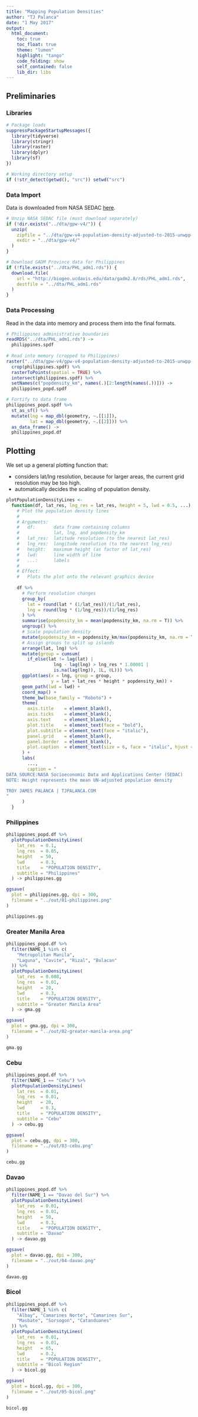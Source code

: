 ```yaml
---
title: "Mapping Population Densities"
author: "TJ Palanca"
date: "1 May 2017"
output:
  html_document:
    toc: true
    toc_float: true
    theme: "lumen"
    highlight: "tango"
    code_folding: show
    self_contained: false
    lib_dir: libs
---
```


## Preliminaries

### Libraries

```r
# Package loads
suppressPackageStartupMessages({
  library(tidyverse)
  library(stringr)
  library(raster)
  library(dplyr)
  library(sf)
})

# Working directory setup
if (!str_detect(getwd(), "src")) setwd("src")
```

### Data Import

Data is downloaded from NASA SEDAC [here](http://sedac.ciesin.columbia.edu/data/set/gpw-v4-population-density-adjusted-to-2015-unwpp-country-totals/data-download).

```r

# Unzip NASA SEDAC file (must download separately)
if (!dir.exists("../dta/gpw-v4/")) {
  unzip(
    zipfile = "../dta/gpw-v4-population-density-adjusted-to-2015-unwpp-country-totals-2015.zip",
    exdir = "../dta/gpw-v4/"
  )
}

# Download GADM Province data for Philippines
if (!file.exists("../dta/PHL_adm1.rds")) {
  download.file(
    url = "http://biogeo.ucdavis.edu/data/gadm2.8/rds/PHL_adm1.rds",
    destfile = "../dta/PHL_adm1.rds"
  )
}

```

### Data Processing

Read in the data into memory and process them into the final formats.

```r

# Philippines administrative boundaries
readRDS("../dta/PHL_adm1.rds") ->
  philippines.spdf
  
# Read into memory (cropped to Philippines)
raster("../dta/gpw-v4/gpw-v4-population-density-adjusted-to-2015-unwpp-country-totals_2015.tif") %>% 
  crop(philippines.spdf) %>% 
  rasterToPoints(spatial = TRUE) %>% 
  intersect(philippines.spdf) %>% 
  setNames(c("popdensity_km", names(.)[2:length(names(.))])) ->
  philippines_popd.spdf

# Fortify to data frame
philippines_popd.spdf %>% 
  st_as_sf() %>% 
  mutate(lng = map_dbl(geometry, ~.[[1]]),
         lat = map_dbl(geometry, ~.[[2]])) %>% 
  as_data_frame() ->
  philippines_popd.df

```

## Plotting

We set up a general plotting function that:

  * considers lat/lng resolution, because for larger areas, the current grid resolution may be too high.
  * automatically decides the scaling of population density.

```r

plotPopulationDensityLines <- 
  function(df, lat_res, lng_res = lat_res, height = 5, lwd = 0.5, ...) {
    # Plot the population density lines
    #
    # Arguments:
    #   df:       data frame containing columns 
    #             lat, lng, and popdensity_km
    #   lat_res:  latitude resolution (to the nearest lat_res)
    #   lng_res:  longitude resolution (to the nearest lng_res)
    #   height:   maximum height (as factor of lat_res)
    #   lwd:      line width of line
    #   ...:      labels
    #
    # Effect:
    #   Plots the plot onto the relevant graphics device
  
    df %>% 
      # Perform resolution changes
      group_by(
        lat = round(lat * (1/lat_res))/(1/lat_res), 
        lng = round(lng * (1/lng_res))/(1/lng_res)
      ) %>% 
      summarise(popdensity_km = mean(popdensity_km, na.rm = T)) %>% 
      ungroup() %>% 
      # Scale population density 
      mutate(popdensity_km = popdensity_km/max(popdensity_km, na.rm = T)) %>% 
      # Assign groups to split up islands
      arrange(lat, lng) %>% 
      mutate(group = cumsum(
        if_else(lat != lag(lat) | 
                  lng - lag(lng) > lng_res * 1.00001 | 
                  is.na(lag(lng)), 1L, 0L))) %>% 
      ggplot(aes(x = lng, group = group,
                 y = lat + lat_res * height * popdensity_km)) +
      geom_path(lwd = lwd) +
      coord_map() +
      theme_bw(base_family = "Roboto") +
      theme(
        axis.title    = element_blank(),
        axis.ticks    = element_blank(),
        axis.text     = element_blank(),
        plot.title    = element_text(face = "bold"),
        plot.subtitle = element_text(face = "italic"),
        panel.grid    = element_blank(),
        panel.border  = element_blank(),
        plot.caption  = element_text(size = 6, face = "italic", hjust = 0)
      ) +
      labs(
        ...,
        caption = "
DATA SOURCE:NASA Socioeconomic Data and Applications Center (SEDAC)
NOTE: Height represents the mean UN-adjusted population density

TROY JAMES PALANCA | TJPALANCA.COM
"
      )
  }
```

### Philippines

```r

philippines_popd.df %>% 
  plotPopulationDensityLines(
    lat_res  = 0.1,
    lng_res  = 0.05,
    height   = 50,
    lwd      = 0.3,
    title    = "POPULATION DENSITY",
    subtitle = "Philippines"
  ) -> philippines.gg

ggsave(
  plot = philippines.gg, dpi = 300,
  filename = "../out/01-philippines.png"
)

philippines.gg

```

### Greater Manila Area

```r

philippines_popd.df %>% 
  filter(NAME_1 %in% c(
    "Metropolitan Manila", 
    "Laguna", "Cavite", "Rizal", "Bulacan"
  )) %>% 
  plotPopulationDensityLines(
    lat_res  = 0.008,
    lng_res  = 0.01,
    height   = 20,
    lwd      = 0.3,
    title    = "POPULATION DENSITY",
    subtitle = "Greater Manila Area"
  ) -> gma.gg

ggsave(
  plot = gma.gg, dpi = 300,
  filename = "../out/02-greater-manila-area.png"
)

gma.gg

```

### Cebu

```r

philippines_popd.df %>% 
  filter(NAME_1 == "Cebu") %>% 
  plotPopulationDensityLines(
    lat_res  = 0.01,
    lng_res  = 0.01,
    height   = 20,
    lwd      = 0.3,
    title    = "POPULATION DENSITY",
    subtitle = "Cebu"
  ) -> cebu.gg

ggsave(
  plot = cebu.gg, dpi = 300,
  filename = "../out/03-cebu.png"
)

cebu.gg

```

### Davao

```r

philippines_popd.df %>% 
  filter(NAME_1 == "Davao del Sur") %>% 
  plotPopulationDensityLines(
    lat_res  = 0.01,
    lng_res  = 0.01,
    height   = 50,
    lwd      = 0.3,
    title    = "POPULATION DENSITY",
    subtitle = "Davao"
  ) -> davao.gg

ggsave(
  plot = davao.gg, dpi = 300,
  filename = "../out/04-davao.png"
)

davao.gg

```

### Bicol

```r

philippines_popd.df %>% 
  filter(NAME_1 %in% c(
    "Albay", "Camarines Norte", "Camarines Sur",
    "Masbate", "Sorsogon", "Catanduanes"
  )) %>% 
  plotPopulationDensityLines(
    lat_res  = 0.01,
    lng_res  = 0.01,
    height   = 65,
    lwd      = 0.2,
    title    = "POPULATION DENSITY",
    subtitle = "Bicol Region"
  ) -> bicol.gg

ggsave(
  plot = bicol.gg, dpi = 300,
  filename = "../out/05-bicol.png"
)

bicol.gg

```